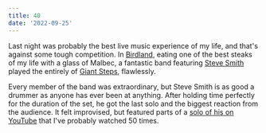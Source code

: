 ```yaml
---
title: 40
date: '2022-09-25'
---
```


Last night was probably the best live music experience of my life, and that's against some tough competition. In [Birdland](<https://en.wikipedia.org/wiki/Birdland_(New_York_jazz_club)>), eating one of the best steaks of my life with a glass of Malbec, a fantastic band featuring [Steve Smith](https://www.youtube.com/watch?v=2KTaVJYUekY) played the entirely of [Giant Steps](https://en.wikipedia.org/wiki/Giant_Steps), flawlessly.

Every member of the band was extraordinary, but Steve Smith is as good a drummer as anyone has ever been at anything. After holding time perfectly for the duration of the set, he got the last solo and the biggest reaction from the audience. It felt improvised, but featured parts of a [solo of his on YouTube](https://www.youtube.com/watch?v=F_T4YXhnveA) that I've probably watched 50 times.

